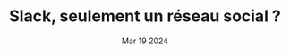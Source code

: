 ---
title : "Slack, seulement un réseau social ?"
date : Mar 19 2024
tags :
    - Outils
description : "Slack est une application permettant de communiquer et de collaborer, d'échanger des documents. Mais peut-on aller plus loin avec Slack ?"
banner : "/images/scott-webb-bmmcfZqSjBU-unsplash.webp"
url : "https://blog.maxds.fr/article-fonctionnalites-slack/"
---